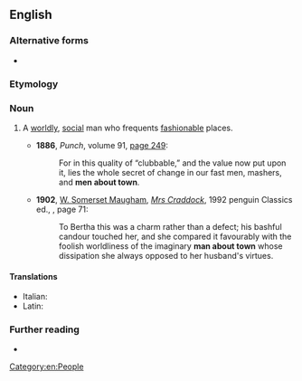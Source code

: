 {{also|man-about-town}}
==English==

===Alternative forms===
* {{l|en|man-about-town}}

===Etymology===
{{rfe|en}}

===Noun===
{{en-noun|men about town}}

# A [[worldly]], [[social]] man who frequents [[fashionable]] places.
#: {{syn|en|boulevardier|flaneur}}
#: {{cot|en|bon vivant|dandy|socialite|woman about town}}
#* '''1886''', ''Punch'', volume 91, [https://archive.org/details/in.ernet.dli.2015.207157/page/n257 page 249]:
#*: For in this quality of “clubbable,” and the value now put upon it, lies the whole secret of change in our fast men, mashers, and '''men about town'''.
#* '''1902''', [[w:W. Somerset Maugham|W. Somerset Maugham]], ''[[w:Mrs Craddock|Mrs Craddock]]'', 1992 penguin Classics ed., {{ISBN|0140185941}}, page 71:
#*: To Bertha this was a charm rather than a defect; his bashful candour touched her, and she compared it favourably with the foolish worldliness of the imaginary '''man about town''' whose dissipation she always opposed to her husband's virtues.

====Translations====
{{trans-top|a worldly, social man who frequents fashionable places}}
* Italian: {{t|it|uomo di mondo|m}}
* Latin: {{t|la|scurra|m}}
{{trans-mid}}
{{trans-bottom}}

===Further reading===
* {{R:Lexico}}

[[Category:en:People]]